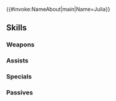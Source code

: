 {{#invoke:NameAbout|main|Name=Julia}}{{HeroPage Tabs}}
{{Hero Infobox
|Name=Julia
|Title=Crusader of Light
|GrowthModifier=Gen 4
|WeaponType=Blue Tome
|Origin=Fire Emblem: Genealogy of the Holy War
|Gender=Female
|LegendaryEffect=Earth
|BoostHP=3
|Duel=175
|MoveType=Infantry
|actorJP=佐倉綾音
|actorEN=Cassandra Lee Morris
|artist=茶ちえ
|additionDate=August 28, 2019
|releaseDate=August 28, 2019
|TagID=伝承ユリア
|InternalID=416
|Properties=legendary
|cv1=3
|cv2=7900100
|description=Princess of Grannvale. As the inheritor of the Book of Naga, she must perform her duties in spite of the obstacles before her. Appears in Fire Emblem: Genealogy of the Holy War.
}}
{{Stats Page
|Lv1HP=18|Lv1ATK=9|Lv1SPD=6|Lv1DEF=4|Lv1RES=10
|GRHP=50|GRATK=70|GRSPD=50|GRDEF=35|GRRES=60
}}
==Skills==
===Weapons===
{{Weapons Table
|weapon1=Light
|weapon1Default=1
|weapon1Unlock=1
|weapon2=Ellight
|weapon2Default=3
|weapon2Unlock=2
|weapon3=Shine
|weapon3Default=4
|weapon3Unlock=3
|weapon4=Virtuous Naga
|weapon4Default=5
|weapon4Unlock=5
}}
===Assists===
{{Assists Table
}}
===Specials===
{{Specials Table
|special1=Dragon Gaze
|special1Default=4
|special1Unlock=3
|special2=Dragon Fang
|special2Default=
|special2Unlock=4
}}
===Passives===
{{Passives Table
|passiveA1=Warding Blow 1
|passiveA2=Mirror Strike 1
|passiveA3=Mirror Strike 2
|passiveA4=Mirror Impact
|passiveA1Unlock=2
|passiveA2Unlock=3
|passiveA3Unlock=4
|passiveA4Unlock=5
|passiveB1=Light and Dark
|passiveB2=Light and Dark II
|passiveB1Unlock=5
|passiveB2Unlock=5
|passiveC1=Atk/Res Oath 1
|passiveC2=Atk/Res Oath 2
|passiveC3=Atk/Res Oath 3
|passiveC4=Threaten Res 1
|passiveC5=Threat. Atk/Res 1
|passiveC6=Threat. Atk/Res 2
|passiveC7=Atk/Res Menace
|passiveC1Unlock=1
|passiveC2Unlock=2
|passiveC3Unlock=4
|passiveC4Unlock=1
|passiveC5Unlock=2
|passiveC6Unlock=4
|passiveC7Unlock=5
}}
{{Heroes Navbox}}